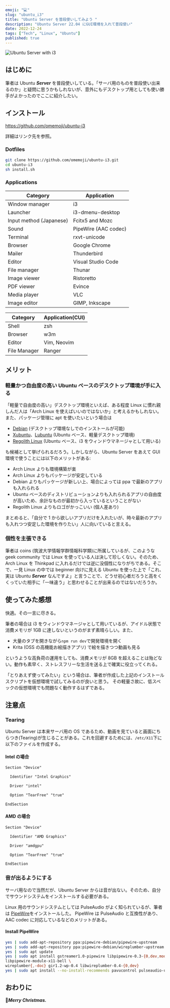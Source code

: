 ```yaml
---
emoji: "💻"
slug: "ubuntu_i3"
title: "Ubuntu Server を普段使いしてみよう "
description: "Ubuntu Server 22.04 にGUI環境を入れて普段使い"
date: 2022-12-24
tags: ["Tech", "Linux", "Ubuntu"]
published: true
---
```


![Ubuntu Server with i3](./ubuntu_i3.png)

## はじめに

筆者は Ubuntu **_Server_** を普段使いしている。「サーバ用のものを普段使い出来るのか」と疑問に思うかもしれないが、意外にもデスクトップ用としても使い勝手がよかったのでここに紹介したい。

## インストール

https://github.com/omemoji/ubuntu-i3

詳細はリンク先を参照。

### Dotfiles

```sh
git clone https://github.com/omemoji/ubuntu-i3.git
cd ubuntu-i3
sh install.sh
```

### Applications

| Category                | Application          |
| ----------------------- | -------------------- |
| Window manager          | i3                   |
| Launcher                | i3-dmenu-desktop     |
| Input method (Japanese) | Fcitx5 and Mozc      |
| Sound                   | PipeWire (AAC codec) |
| Terminal                | rxvt-unicode         |
| Browser                 | Google Chrome        |
| Mailer                  | Thunderbird          |
| Editor                  | Visual Studio Code   |
| File manager            | Thunar               |
| Image viewer            | Ristoretto           |
| PDF viewer              | Evince               |
| Media player            | VLC                  |
| Image editor            | GIMP, Inkscape       |

| Category     | Application(CUI) |
| ------------ | ---------------- |
| Shell        | zsh              |
| Browser      | w3m              |
| Editor       | Vim, Neovim      |
| File Manager | Ranger           |

## メリット

### 軽量かつ自由度の高い Ubuntu ベースのデスクトップ環境が手に入る

「軽量で自由度の高い」デスクトップ環境といえば、ある程度 Linux に慣れ親しんだ人は「Arch Linux を使えばいいのではないか」と考えるかもしれない。
また、パッケージ管理に apt を使いたいという場合は

- [Debian](https://debian.org) (デスクトップ環境なしでのインストールが可能)
- [Xubuntu](https://xubuntu.org/)、[Lubuntu](https://lubuntu.me) (Ubuntu ベース、軽量デスクトップ環境)
- [Regolith Linux](https://regolith-linux.org/) (Ubuntu ベース、i3 をウィンドウマネージャとして用いる)

も候補として挙げられるだろう。しかしながら、Ubuntu Server をあえて GUI 環境で使うことには以下のメリットがある:

- Arch Linux よりも環境構築が楽
- Arch Linux よりもパッケージが安定している
- Debian よりもパッケージが新しい上、場合によっては ppa で最新のアプリも入れられる
- Ubuntu ベースのディストリビューションよりも入れられるアプリの自由度が高いため、余計なものが最初から入っているということがない
- Regolith Linux よりもロゴがかっこいい (個人差あり)

まとめると、「自分で 1 から欲しいアプリだけを入れたいが、時々最新のアプリも入れつつ安定した環境を作りたい」人に向いていると言える。

### 個性を主張できる

筆者は coins (筑波大学情報学群情報科学類)に所属しているが、このような geek community では Linux を使っている人は決して珍しくない。そのため、Arch Linux を Thinkpad に入れるだけでは逆に没個性になりがちである。そこで、一見 Linux の中では beginner 向けに見える Ubuntu を使った上で「これ、実は Ubuntu **_Server_** なんですよ」と言うことで、どうせ初心者だろうと高をくくっていた相手に「一味違う」と思わせることが出来るのではないだろうか。

## 使ってみた感想

快適。その一言に尽きる。

筆者の場合は i3 をウィンドウマネージャとして用いているが、アイドル状態で消費メモリが 1GB に達しないというのがまず素晴らしい。また、

- 大量のタブを開きながら`npm run dev`で開発環境を開く
- Krita (OSS の高機能お絵描きアプリ) で絵を描きつつ動画も見る

というような高負荷の運用をしても、消費メモリが 8GB を超えることは殆どない。動作も素早く、ストレスフリーな生活を送る上で確実に役立ってくれる。

「とりあえず使ってみたい」という場合は、筆者が作成した上記のインストールスクリプトを仮想環境で試してみるのが良いと思う。
その軽量さ故に、低スペックの仮想環境でも問題なく動作するはずである。

## 注意点

### Tearing

Ubuntu Server は本来サーバ用の OS であるため、動画を見ていると画面にちらつき(Tearing)が生じることがある。これを回避するためには、`/etc/X11`下に以下のファイルを作成する。

#### Intel の場合

```txt title="20-intel.conf"
Section "Device"

  Identifier "Intel Graphics"

  Driver "intel"

  Option "TearFree" "true"

EndSection
```

#### AMD の場合

```txt title="20-amdgpu.conf"
Section "Device"

  Identifier "AMD Graphics"

  Driver "amdgpu"

  Option "TearFree" "true"

EndSection
```

### 音が出るようにする

サーバ用なので当然だが、Ubuntu Server からは音が出ない。そのため、自分でサウンドシステムをインストールする必要がある。

Linux 用のサウンドシステムとしては PulseAudio がよく知られているが、筆者は [PipeWire](https://wiki.archlinux.jp/index.php/PipeWire)をインストールした。
PipeWire は PulseAudio と互換性があり、AAC codec に対応しているなどのメリットがある。

#### Install PipeWire

```sh
yes | sudo add-apt-repository ppa:pipewire-debian/pipewire-upstream
yes | sudo add-apt-repository ppa:pipewire-debian/wireplumber-upstream
yes | sudo apt update
yes | sudo apt install gstreamer1.0-pipewire libpipewire-0.3-{0,dev,modules} libspa-0.2-{bluetooth,dev,jack,modules} pipewire{,-{audio-client-libraries,pulse,bin,jack,alsa,v4l2,libcamera,locales,tests}} \
libpipewire-module-x11-bell \
wireplumber{,-doc} gir1.2-wp-0.4 libwireplumber-0.4-{0,dev}
yes | sudo apt install --no-install-recommends pavucontrol pulseaudio-utils
```

## おわりに

🎄**_Merry Christmas._**
